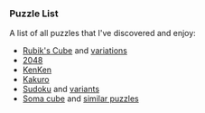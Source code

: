 
<Head title="Puzzle List" />

### Puzzle List

A list of all puzzles that I've discovered and enjoy:

- [Rubik's Cube](https://en.wikipedia.org/wiki/Rubik%27s_Cube) and [variations](https://en.wikipedia.org/wiki/Rubik's_Cube#Variations)
- [2048](https://en.wikipedia.org/wiki/2048_(video_game))
- [KenKen](https://en.wikipedia.org/wiki/KenKen)
- [Kakuro](https://en.wikipedia.org/wiki/Kakuro)
- [Sudoku](https://en.wikipedia.org/wiki/Sudoku) and [variants](https://en.wikipedia.org/wiki/Sudoku#Variants)
- [Soma cube](https://en.wikipedia.org/wiki/Soma_cube) and [similar puzzles](https://en.wikipedia.org/wiki/Soma_cube#Similar_puzzles)